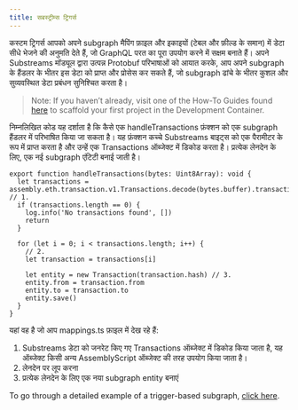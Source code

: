 ```yaml
---
title: सबस्ट्रीम्स ट्रिगर्स
---
```


कस्टम ट्रिगर्स आपको अपने subgraph मैपिंग फ़ाइल और इकाइयों (टेबल और फ़ील्ड के समान) में डेटा सीधे भेजने की अनुमति देते हैं, जो GraphQL परत का पूरा उपयोग करने में सक्षम बनाते हैं। अपने Substreams मॉड्यूल द्वारा उत्पन्न Protobuf परिभाषाओं को आयात करके, आप अपने subgraph के हैंडलर के भीतर इस डेटा को प्राप्त और प्रोसेस कर सकते हैं, जो subgraph ढांचे के भीतर कुशल और सुव्यवस्थित डेटा प्रबंधन सुनिश्चित करता है।

> Note: If you haven’t already, visit one of the How-To Guides found [here](/substreams/sps/introduction/) to scaffold your first project in the Development Container.

निम्नलिखित कोड यह दर्शाता है कि कैसे एक handleTransactions फ़ंक्शन को एक subgraph हैंडलर में परिभाषित किया जा सकता है। यह फ़ंक्शन कच्चे Substreams बाइट्स को एक पैरामीटर के रूप में प्राप्त करता है और उन्हें एक Transactions ऑब्जेक्ट में डिकोड करता है। प्रत्येक लेनदेन के लिए, एक नई subgraph एंटिटी बनाई जाती है।

```tsx
export function handleTransactions(bytes: Uint8Array): void {
  let transactions = assembly.eth.transaction.v1.Transactions.decode(bytes.buffer).transactions // 1.
  if (transactions.length == 0) {
    log.info('No transactions found', [])
    return
  }

  for (let i = 0; i < transactions.length; i++) {
    // 2.
    let transaction = transactions[i]

    let entity = new Transaction(transaction.hash) // 3.
    entity.from = transaction.from
    entity.to = transaction.to
    entity.save()
  }
}
```

यहां वह है जो आप mappings.ts फ़ाइल में देख रहे हैं:

1. Substreams डेटा को जनरेट किए गए Transactions ऑब्जेक्ट में डिकोड किया जाता है, यह ऑब्जेक्ट किसी अन्य AssemblyScript ऑब्जेक्ट की तरह उपयोग किया जाता है।
2. लेनदेन पर लूप करना
3. प्रत्येक लेनदेन के लिए एक नया subgraph entity बनाएं

To go through a detailed example of a trigger-based subgraph, [click here](/substreams/sps/tutorial/).
